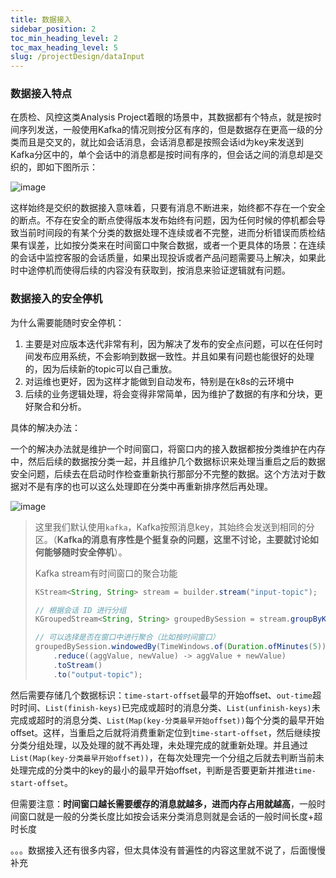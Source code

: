 ```yaml
---
title: 数据接入
sidebar_position: 2
toc_min_heading_level: 2
toc_max_heading_level: 5
slug: /projectDesign/dataInput
---
```


### 数据接入特点

在质检、风控这类Analysis Project着眼的场景中，其数据都有个特点，就是按时间序列发送，一般使用Kafka的情况则按分区有序的，但是数据存在更高一级的分类而且是交叉的，就比如会话消息，会话消息都是按照会话id为key来发送到Kafka分区中的，单个会话中的消息都是按时间有序的，但会话之间的消息却是交织的，即如下图所示：

[//]: # (<img src="/Users/liufei/docs/typora笔记/images/analysis-project/ana-2.png" alt="image" style="zoom:56%;" />)
<div style={{ textAlign: 'center', width: '100%' }}>
    <img src="/analysis-project/img/analysis-project/ana-2.png" alt="image" style={{ maxWidth: '50%', height: 'auto', display: 'block', margin: '0 auto' }} />
</div>

这样始终是交织的数据接入意味着，只要有消息不断进来，始终都不存在一个安全的断点。不存在安全的断点使得版本发布始终有问题，因为任何时候的停机都会导致当前时间段的有某个分类的数据处理不连续或者不完整，进而分析错误而质检结果有误差，比如按分类来在时间窗口中聚合数据，或者一个更具体的场景：在连续的会话中监控客服的会话质量，如果出现投诉或者产品问题需要马上解决，如果此时中途停机而使得后续的内容没有获取到，按消息来验证逻辑就有问题。



### 数据接入的安全停机

为什么需要能随时安全停机：

1. 主要是对应版本迭代非常有利，因为解决了发布的安全点问题，可以在任何时间发布应用系统，不会影响到数据一致性。并且如果有问题也能很好的处理的，因为后续新的topic可以自己重放。
2. 对运维也更好，因为这样才能做到自动发布，特别是在k8s的云环境中
3. 后续的业务逻辑处理，将会变得非常简单，因为维护了数据的有序和分块，更好聚合和分析。

具体的解决办法：

一个的解决办法就是维护一个时间窗口，将窗口内的接入数据都按分类维护在内存中，然后后续的数据按分类一起，并且维护几个数据标识来处理当重启之后的数据安全问题，后续去在启动时作检查重新执行那部分不完整的数据。这个方法对于数据对不是有序的也可以这么处理即在分类中再重新排序然后再处理。

[//]: # (<img src="/Users/liufei/docs/typora笔记/images/analysis-project/ana-3.png" alt="image" style="zoom:50%;" />)
<div style={{ textAlign: 'center', width: '100%' }}>
    <img src="/analysis-project/img/analysis-project/ana-3.png" alt="image" style={{ maxWidth: '50%', height: 'auto', display: 'block', margin: '0 auto' }} />
</div>

> 这里我们默认使用`kafka`，Kafka按照消息key，其始终会发送到相同的分区。（**Kafka的消息有序性是个挺复杂的问题，这里不讨论，主要就讨论如何能够随时安全停机**）。
>
> Kafka stream有时间窗口的聚合功能
>
> ```java
> KStream<String, String> stream = builder.stream("input-topic");
>
> // 根据会话 ID 进行分组
> KGroupedStream<String, String> groupedBySession = stream.groupByKey();
>
> // 可以选择是否在窗口中进行聚合（比如按时间窗口）
> groupedBySession.windowedBy(TimeWindows.of(Duration.ofMinutes(5)))
>     .reduce((aggValue, newValue) -> aggValue + newValue)
>     .toStream()
>     .to("output-topic");
> ```

然后需要存储几个数据标识：`time-start-offset`最早的开始offset、`out-time`超时时间、`List(finish-keys)`已完成或超时的消息分类、`List(unfinish-keys)`未完成或超时的消息分类、`List(Map(key-分类最早开始offset))`每个分类的最早开始offset。这样，当重启之后就将消费重新定位到`time-start-offset`，然后继续按分类分组处理，以及处理的就不再处理，未处理完成的就重新处理。并且通过`List(Map(key-分类最早开始offset))`，在每次处理完一个分组之后就去判断当前未处理完成的分类中的key的最小的最早开始offset，判断是否要更新并推进`time-start-offset`。

但需要注意：**时间窗口越长需要缓存的消息就越多，进而内存占用就越高**，一般时间窗口就是一般的分类长度比如按会话来分类消息则就是会话的一般时间长度+超时长度

。。。数据接入还有很多内容，但太具体没有普遍性的内容这里就不说了，后面慢慢补充





